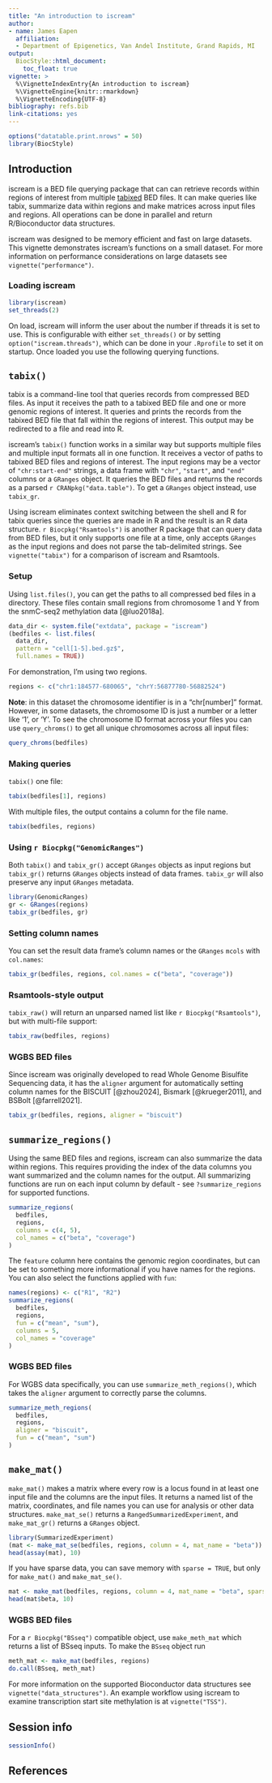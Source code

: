 ```yaml
---
title: "An introduction to iscream"
author:
- name: James Eapen
  affiliation:
  - Department of Epigenetics, Van Andel Institute, Grand Rapids, MI
output:
  BiocStyle::html_document:
    toc_float: true
vignette: >
  %\VignetteIndexEntry{An introduction to iscream}
  %\VignetteEngine{knitr::rmarkdown}
  %\VignetteEncoding{UTF-8}
bibliography: refs.bib
link-citations: yes
---
```


```r
options("datatable.print.nrows" = 50)
library(BiocStyle)
```

## Introduction

iscream is a BED file querying package that can can retrieve records within
regions of interest from multiple [tabixed](https://en.wikipedia.org/wiki/Tabix)
BED files. It can make queries like tabix, summarize data within regions and
make matrices across input files and regions. All operations can be done in
parallel and return R/Bioconductor data structures.

iscream was designed to be memory efficient and fast on large datasets. This
vignette demonstrates iscream's functions on a small dataset. For more
information on performance considerations on large datasets see
`vignette("performance")`.

### Loading iscream

```r
library(iscream)
set_threads(2)
```

On load, iscream will inform the user about the number if threads it is set to
use. This is configurable with either `set_threads()` or by setting
`option("iscream.threads")`, which can be done in your `.Rprofile` to set it on
startup. Once loaded you use the following querying functions.

## `tabix()`

tabix is a command-line tool that queries records from compressed BED files. As
input it receives the path to a tabixed BED file and one or more genomic regions
of interest. It queries and prints the records from the tabixed BED file that
fall within the regions of interest. This output may be redirected to a file and
read into R.

iscream's `tabix()` function works in a similar way but supports multiple files
and multiple input formats all in one function. It receives a vector of paths to
tabixed BED files and regions of interest. The input regions may be a vector of
`"chr:start-end"` strings, a data frame with `"chr"`, `"start"`, and `"end"`
columns or a `GRanges` object. It queries the BED files and returns the records
as a parsed `r CRANpkg("data.table")`. To get a `GRanges` object instead, use
`tabix_gr`.

Using iscream eliminates context switching between the shell and R for tabix
queries since the queries are made in R and the result is an R data structure.
`r Biocpkg("Rsamtools")` is another R package that can query data from BED
files, but it only supports one file at a time, only accepts `GRanges` as the
input regions and does not parse the tab-delimited strings. See
`vignette("tabix")` for a comparison of iscream and Rsamtools.

### Setup

Using `list.files()`, you can get the paths to all compressed bed files in a
directory. These files contain small regions from chromosome 1 and Y from the
snmC-seq2 methylation data [@luo2018a].

```r
data_dir <- system.file("extdata", package = "iscream")
(bedfiles <- list.files(
  data_dir,
  pattern = "cell[1-5].bed.gz$",
  full.names = TRUE))
```

For demonstration, I'm using two regions.

```r
regions <- c("chr1:184577-680065", "chrY:56877780-56882524")
```

**Note**: in this dataset the chromosome identifier is in a "chr[number]"
format. However, in some datasets, the chromosome ID is just a number or a
letter like '1', or 'Y'. To see the chromosome ID format across your files you
can use `query_chroms()` to get all unique chromosomes across all input files:

```r
query_chroms(bedfiles)
```

### Making queries

`tabix()` one file:

```r
tabix(bedfiles[1], regions)
```

With multiple files, the output contains a column for the file name.

```r
tabix(bedfiles, regions)
```

### Using `r Biocpkg("GenomicRanges")`

Both `tabix()` and `tabix_gr()` accept `GRanges` objects as input regions but
`tabix_gr()` returns `GRanges` objects instead of data frames. `tabix_gr` will
also preserve any input `GRanges` metadata.

```r
library(GenomicRanges)
gr <- GRanges(regions)
tabix_gr(bedfiles, gr)
```

### Setting column names

You can set the result data frame's column names or the `GRanges` `mcols` with
`col.names`:

```r
tabix_gr(bedfiles, regions, col.names = c("beta", "coverage"))
```

### Rsamtools-style output

`tabix_raw()` will return an unparsed named list like `r Biocpkg("Rsamtools")`,
but with multi-file support:

```r
tabix_raw(bedfiles, regions)
```

### WGBS BED files

Since iscream was originally developed to read Whole Genome Bisulfite Sequencing
data, it has the `aligner` argument for automatically setting column names for
the BISCUIT [@zhou2024], Bismark [@krueger2011], and BSBolt [@farrell2021].

```r
tabix_gr(bedfiles, regions, aligner = "biscuit")
```

## `summarize_regions()`

Using the same BED files and regions, iscream can also summarize the data within
regions. This requires providing the index of the data columns you want
summarized and the column names for the output. All summarizing functions are
run on each input column by default - see `?summarize_regions` for supported
functions.

```r
summarize_regions(
  bedfiles,
  regions,
  columns = c(4, 5),
  col_names = c("beta", "coverage")
)
```

The `feature` column here contains the genomic region coordinates, but can be
set to something more informational if you have names for the regions. You can
also select the functions applied with `fun`:


```r
names(regions) <- c("R1", "R2")
summarize_regions(
  bedfiles,
  regions,
  fun = c("mean", "sum"),
  columns = 5,
  col_names = "coverage"
)
```

### WGBS BED files

For WGBS data specifically, you can use `summarize_meth_regions()`, which takes
the `aligner` argument to correctly parse the columns.

```r
summarize_meth_regions(
  bedfiles,
  regions,
  aligner = "biscuit",
  fun = c("mean", "sum")
)
```


## `make_mat()`

`make_mat()` makes a matrix where every row is a locus found in at least one input
file and the columns are the input files. It returns a named list of the matrix,
coordinates, and file names you can use for analysis or other data structures.
`make_mat_se()` returns a `RangedSummarizedExperiment`, and `make_mat_gr()`
returns a `GRanges` object.

```r
library(SummarizedExperiment)
(mat <- make_mat_se(bedfiles, regions, column = 4, mat_name = "beta"))
head(assay(mat), 10)
```

If you have sparse data, you can save memory with `sparse = TRUE`, but only for
`make_mat()` and `make_mat_se()`.

```r
mat <- make_mat(bedfiles, regions, column = 4, mat_name = "beta", sparse = TRUE)
head(mat$beta, 10)
```

### WGBS BED files

For a `r Biocpkg("BSseq")` compatible object, use `make_meth_mat` which returns
a list of BSseq inputs. To make the `BSseq` object run

```r
meth_mat <- make_mat(bedfiles, regions)
do.call(BSseq, meth_mat)
```

For more information on the supported Bioconductor data structures see
`vignette("data_structures")`. An example workflow using iscream to examine
transcription start site methylation is at `vignette("TSS")`.

## Session info

```r
sessionInfo()
```

## References
